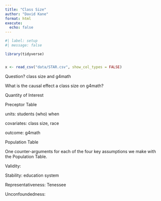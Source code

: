 ```yaml
---
title: "Class Size"
author: "David Kane"
format: html
execute: 
  echo: false
---
```


```r
#| label: setup
#| message: false

library(tidyverse)


x <- read_csv("data/STAR.csv", show_col_types = FALSE)
```


Question? class size and g4math

What is the causal effect a class size on g4math?

Quantity of Interest

Preceptor Table

units: students (who) when

covariates: class size, race

outcome: g4math


Population Table

One counter-arguments for each of the four key assumptions we make with the Population Table.

Validity: 

Stability: education system 

Representativeness: Tenessee

Unconfoundedness: 



